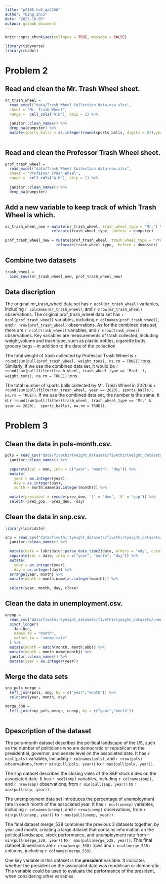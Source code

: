 ```yaml
---
title: "p8105_hw2_qz2266"
author: "Qing Zhou"
date: "2022-10-05"
output: github_document
---
```


```r
knitr::opts_chunk$set(collapse = TRUE, message = FALSE)
```

```r
library(tidyverse)
library(readxl)
```

# Problem 2

## Read and clean the Mr. Trash Wheel sheet.

```r
mr_trash_wheel = 
  read_excel("data/Trash Wheel Collection data-new.xlsx", 
  sheet = "Mr. Trash Wheel", 
  range =  cell_cols("A:N"), skip = 1) %>% 
  
  janitor::clean_names() %>% 
  drop_na(dumpster) %>% 
  mutate(sports_balls = as.integer(round(sports_balls, digits = 0)),year = as.integer(year))
  
```

## Read and clean the Professor Trash Wheel sheet.

```r
prof_trash_wheel = 
  read_excel("data/Trash Wheel Collection data-new.xlsx", 
  sheet = "Professor Trash Wheel", 
  range =  cell_cols("A:M"), skip = 1) %>% 
  
  janitor::clean_names() %>% 
  drop_na(dumpster) 
```

## Add a new variable to keep track of which Trash Wheel is which.

```r
mr_trash_wheel_new = mutate(mr_trash_wheel, trash_wheel_type = "Mr.") %>%
                     relocate(trash_wheel_type, .before = dumpster) 
                     
prof_trash_wheel_new = mutate(prof_trash_wheel, trash_wheel_type = "Prof.") %>% 
                       relocate(trash_wheel_type, .before = dumpster) 
```                       

## Combine two datasets

```r
trash_wheel = 
  bind_rows(mr_trash_wheel_new, prof_trash_wheel_new)
```

## Data discription

The original mr_trash_wheel data set has `r ncol(mr_trash_wheel)` variables, including `r colnames(mr_trash_wheel)`, and `r nrow(mr_trash_wheel)` observations. 
The original prof_trash_wheel data set has `r ncol(prof_trash_wheel)` variables, including `r colnames(prof_trash_wheel)`, and `r nrow(prof_trash_wheel)` observations. 
As for the combined data set, there are `r ncol(trash_wheel)` variables, and `r nrow(trash_wheel)` observations. Key variables are measurements of trash collected, including weight,volume and trash type, such as plastic bottles, cigarette butts, grocery bags -- in addition to the date of the collection.


The total weight of trash collected by Professor Trash Wheel is `r round(sum(pull(prof_trash_wheel, weight_tons), na.rm = TRUE))` tons. Similarly, if we use the combined data set, it would be `r round(sum(pull(filter(trash_wheel, trash_wheel_type == 'Prof.'),  weight_tons), na.rm = TRUE))` tons.


The total number of sports balls collected by Mr. Trash Wheel in 2020 is `r round(sum(pull(filter(mr_trash_wheel, year == 2020), sports_balls), na.rm = TRUE))`. If we use the combined data set, the number is the same. It is `r round(sum(pull(filter(trash_wheel, trash_wheel_type == 'Mr.' & year == 2020),  sports_balls), na.rm = TRUE))`.


# Problem 3

## Clean the data in pols-month.csv.

```r
pols = read_csv("data/fivethirtyeight_datasets/fivethirtyeight_datasets/pols-month.csv") %>%
  janitor::clean_names() %>%
  
  separate(col = mon, into = c("year", "month", "day")) %>%
  mutate(
    year = as.integer(year), 
    day = as.integer(day),
    month = month.name[as.integer(month)]) %>%
  
  mutate(president = recode(prez_dem, `1` = "dem", `0` = "gop")) %>%
  select(-prez_gop, -prez_dem, -day)
```

## Clean the data in snp.csv.

```r

library(lubridate)

snp = read_csv("data/fivethirtyeight_datasets/fivethirtyeight_datasets/snp.csv") %>%
  janitor::clean_names() %>%
  
  mutate(date = lubridate::parse_date_time2(date, orders = "mdy", cutoff_2000 = 23)) %>%
  separate(col = date, into = c("year", "month", "day")) %>%
  mutate(
    year = as.integer(year), 
    day = as.integer(day)) %>%
  arrange(year, month) %>%
  mutate(month = month.name[as.integer(month)]) %>%
  
  select(year, month, day, close)
```

## Clean the data in unemployment.csv.

 
```r
unemp =
  read_csv("data/fivethirtyeight_datasets/fivethirtyeight_datasets/unemployment.csv") %>%
  pivot_longer(
    Jan:Dec,
    names_to = "month",
    values_to = "unemp_rate"
  ) %>%
  mutate(month = match(month, month.abb)) %>%
  mutate(month = month.name[month]) %>%
  janitor::clean_names() %>%
  mutate(year = as.integer(year))
```

## Merge the data sets

```r
snp_pols_merge = 
  left_join(pols, snp, by = c("year","month")) %>%
  relocate(year, month, day)

merge_538 = 
  left_join(snp_pols_merge, unemp, by = c("year","month"))
  
```

## Dpescription of the dataset

The pols-month dataset describes the political landscape of the US, such as the number of politicians who are democratic or republican at the presidential, governor, and senate level on the associated date. It has  `r ncol(pols)` variables, including `r colnames(pols)`, and `r nrow(pols)` observations, from `r min(pull(pols, year))` to `r max(pull(pols, year))`.


The snp dataset describes the closing vales of the S&P stock index on the associated date. It has  `r ncol(snp)` variables, including `r colnames(snp)`, and `r nrow(snp)` observations, from `r min(pull(snp, year))` to `r max(pull(snp, year))`.


The unemployment data set introduces the percentage of unemployment rate in each month of the associated year. It has  `r ncol(unemp)` variables, including `r colnames(unemp)`, and `r nrow(unemp)` observations, from `r min(pull(unemp, year))` to `r max(pull(unemp, year))`.


The final dataset merge_538 combines the previous 3 datasets together, by year and month, creating a large dataset that contains information on the political landscape, stock performance, and unemployment rate from `r min(pull(merge_538, year))` to `r max(pull(merge_538, year))`. This final dataset dimensions are  `r nrow(merge_538)` rows and `r ncol(merge_538)` columns, including `r colnames(merge_538)`.


One key variable in this dataset is the **president** variable. It indicates whether the president on the associated date was republican or democratic. This variable could be used to evaluate the performance of the president, when considering other variables.


